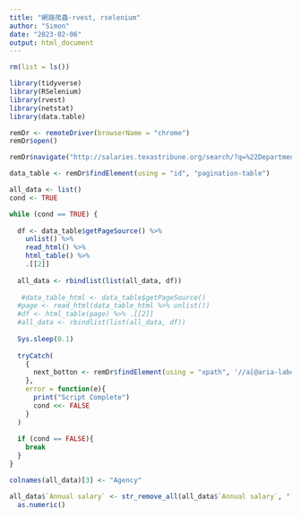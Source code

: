 ```yaml
---
title: "網路爬蟲-rvest, rselenium"
author: "Simon"
date: "2023-02-06"
output: html_document
---
```


```r
rm(list = ls())
```

```r
library(tidyverse)
library(RSelenium)
library(rvest)
library(netstat)
library(data.table)
```

```r
remDr <- remoteDriver(browserName = "chrome")
remDr$open()

remDr$navigate("http://salaries.texastribune.org/search/?q=%22Department+of+Public+Safety%22")

data_table <- remDr$findElement(using = "id", "pagination-table")

all_data <- list()
cond <- TRUE
```


```r
while (cond == TRUE) {
  
  df <- data_table$getPageSource() %>%
    unlist() %>%
    read_html() %>%
    html_table() %>%
    .[[2]]
  
  all_data <- rbindlist(list(all_data, df))
 
   #data_table_html <- data_table$getPageSource()
  #page <- read_html(data_table_html %>% unlist())
  #df <- html_table(page) %>% .[[2]]
  #all_data <- rbindlist(list(all_data, df))
  
  Sys.sleep(0.1)
  
  tryCatch(
    {
      next_botton <- remDr$findElement(using = "xpath", '//a[@aria-label="Next Page"]')$clickElement()
    },
    error = function(e){
      print("Script Complete")
      cond <<- FALSE
    }
  )
  
  if (cond == FALSE){
    break
  }
}
```


```r
colnames(all_data)[3] <- "Agency"

all_data$`Annual salary` <- str_remove_all(all_data$`Annual salary`, "[$,]") %>%
  as.numeric()
```
